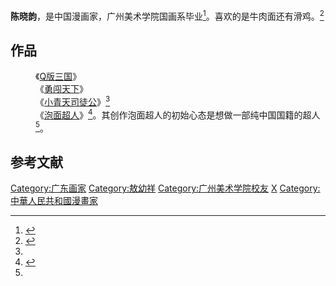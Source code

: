 '''陈晓韵'''，是中国漫画家，广州美术学院国画系毕业<ref name="腾讯网">{{Cite news|url=http://comic.qq.com/a/20090717/000027.htm|title=《泡面超人》作者陈晓韵档案|language=zh-cn|publisher=腾讯网|author=|date=2009-07-17|accessdate=2015-03-12|deadurl=yes|archiveurl=https://web.archive.org/web/20150210111519/http://comic.qq.com/a/20090717/000027.htm|archivedate=2015-02-10}}</ref>。喜欢的是牛肉面还有滑鸡。<ref>{{Cite news|url=http://game.21cn.com/t/interview/2009/07/06/6534250.shtml|title=陈晓韵携[泡面超人]作客21CN|language=zh-cn|publisher=游戏频道 - 21CN.COM|author=|date=2009-07-06|accessdate=2015-03-12|deadurl=yes|archiveurl=https://web.archive.org/web/20160304121108/http://game.21cn.com/t/interview/2009/07/06/6534250.shtml|archivedate=2016-03-04}}</ref>

==作品==
:《[[Q版三国|Q版三国]]》
:《[[勇闯天下|勇闯天下]]》
:《[[小青天司徒公|小青天司徒公]]》<ref name="腾讯网"/>
:《[[泡面超人|泡面超人]]》<ref name="羊城晚报">{{Cite news|url=http://www.ycwb.com/ePaper/ycwb/html/2009-10/29/content_636015.htm|title=陈晓韵主创中国《泡面超人》|language=zh-cn|publisher=羊城晚报多媒体数字报刊平台|author=|date=2009-10-29|accessdate=2015-03-12|deadurl=yes|archiveurl=https://web.archive.org/web/20120422162959/http://www.ycwb.com/ePaper/ycwb/html/2009-10/29/content_636015.htm|archivedate=2012-04-22}}</ref>。其创作泡面超人的初始心态是想做一部纯中国国籍的超人<ref name="羊城晚报"/>。

== 参考文献 ==
{{Reflist}}

{{DEFAULTSORT:C}}
[[Category:广东画家|Category:广东画家]]
[[Category:敖幼祥|Category:敖幼祥]]
[[Category:广州美术学院校友|Category:广州美术学院校友]]
[[Category:陳姓|X]]
[[Category:中華人民共和國漫畫家|Category:中華人民共和國漫畫家]]